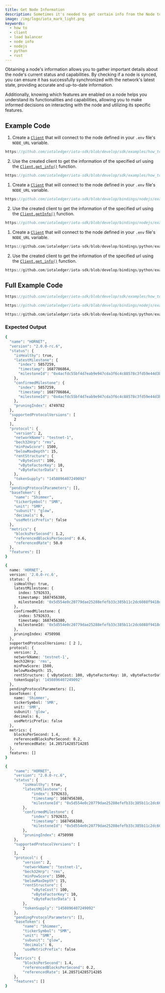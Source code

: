 ```yaml
---
title: Get Node Information
description: Sometimes it's needed to get certain info from the Node to determine for example if the node is synced or which features it has enabled. You can get this info from a Client instance.
image: /img/logo/iota_mark_light.png
keywords:
  - how to
  - client
  - load balancer
  - node info
  - nodejs
  - python
  - rust
---
```



Obtaining a node's information allows you to gather important details about the node's current status and capabilities.
By checking if a node is synced, you can ensure it has successfully synchronized with the network's latest state,
providing accurate and up-to-date information.

Additionally, knowing which features are enabled on a node helps you understand its functionalities and capabilities,
allowing you to make informed decisions on interacting with the node and utilizing its specific features.

<AccountClient />

## Example Code

<div className={'hide-code-block-extras'}>
<Tabs groupId="language" queryString>
<TabItem value="rust" label="Rust">

1. Create a [`Client`](https://docs.rs/iota-sdk/latest/iota_sdk/client/core/struct.Client.html) that will connect to the
   node defined in your `.env` file's `NODE_URL` variable.

```rust reference
https://github.com/iotaledger/iota-sdk/blob/develop/sdk/examples/how_tos/client/get_info.rs#L19-L28
```

2. Use the created client to get the information of the specified url using the
   [`Client.get_info()`](https://docs.rs/iota-sdk/latest/iota_sdk/client/core/struct.Client.html#method.get_info)
   function.

```rust reference
https://github.com/iotaledger/iota-sdk/blob/develop/sdk/examples/how_tos/client/get_info.rs#L31
```

</TabItem>
<TabItem value="typescript-node" label="Typescript (Node.js)">

1. Create a [`Client`](../../references/nodejs/classes/Client/) that will connect to the
   node defined in your `.env` file's `NODE_URL` variable.

```typescript reference
https://github.com/iotaledger/iota-sdk/blob/develop/bindings/nodejs/examples/how_tos/client/get-info.ts#L13-L21
```

2. Use the created client to get the information of the specified url using the
   [`Client.getInfo()`](../../references/nodejs/classes/Client/#getinfo)
   function.

```typescript reference
https://github.com/iotaledger/iota-sdk/blob/develop/bindings/nodejs/examples/how_tos/client/get-info.ts#L24
```

</TabItem>
<TabItem value="python" label="Python">

1. Create a [`Client`](../../references/python/iota_sdk/client/) that will connect to the
   node defined in your `.env` file's `NODE_URL` variable.

```python reference
https://github.com/iotaledger/iota-sdk/blob/develop/bindings/python/examples/how_tos/client/get_info.py#L9-L12
```

2. Use the created client to get the information of the specified url using the
   [`Client.get_info()`](../../references/python/iota_sdk/client/_node_core_api/#get_info)
   function.

```python reference
https://github.com/iotaledger/iota-sdk/blob/develop/bindings/python/examples/how_tos/client/get_info.py#L15
```

</TabItem>
</Tabs>
</div>

## Full Example Code

<Tabs groupId="language" queryString>
<TabItem value="rust" label="Rust">

```rust reference
https://github.com/iotaledger/iota-sdk/blob/develop/sdk/examples/how_tos/client/get_info.rs
```

</TabItem>
<TabItem value="typescript-node" label="Typescript (Node.js)">

```typescript reference
https://github.com/iotaledger/iota-sdk/blob/develop/bindings/nodejs/examples/how_tos/client/get-info.ts
```

</TabItem>
<TabItem value="python" label="Python">

```python reference
https://github.com/iotaledger/iota-sdk/blob/develop/bindings/python/examples/how_tos/client/get_info.py
```

</TabItem>
</Tabs>

### Expected Output

<Tabs groupId="language" queryString>
<TabItem value="rust" label="Rust">

```bash
{
  "name": "HORNET",
  "version": "2.0.0-rc.6",
  "status": {
    "isHealthy": true,
    "latestMilestone": {
      "index": 5857259,
      "timestamp": 1687786864,
      "milestoneId": "0x4acfdc55bf4d7eab9e947cda3f6c4c88578c3fd59e44d3b461b706ef73186622"
    },
    "confirmedMilestone": {
      "index": 5857259,
      "timestamp": 1687786864,
      "milestoneId": "0x4acfdc55bf4d7eab9e947cda3f6c4c88578c3fd59e44d3b461b706ef73186622"
    },
    "pruningIndex": 4749782
  },
  "supportedProtocolVersions": [
    2
  ],
  "protocol": {
    "version": 2,
    "networkName": "testnet-1",
    "bech32Hrp": "rms",
    "minPowScore": 1500,
    "belowMaxDepth": 15,
    "rentStructure": {
      "vByteCost": 100,
      "vByteFactorKey": 10,
      "vByteFactorData": 1
    },
    "tokenSupply": "1450896407249092"
  },
  "pendingProtocolParameters": [],
  "baseToken": {
    "name": "Shimmer",
    "tickerSymbol": "SMR",
    "unit": "SMR",
    "subunit": "glow",
    "decimals": 6,
    "useMetricPrefix": false
  },
  "metrics": {
    "blocksPerSecond": 1.2,
    "referencedBlocksPerSecond": 0.6,
    "referencedRate": 50.0
  },
  "features": []
}
```

</TabItem>
<TabItem value="typescript-node" label="Typescript (Node.js)">

```bash
{
  name: 'HORNET',
  version: '2.0.0-rc.6',
  status: {
    isHealthy: true,
    latestMilestone: {
      index: 5792633,
      timestamp: 1687456380,
      milestoneId: '0x5d554e0c20779dae25288efefb33c385b11c2dc6088f9418d3a1fececa1385fc'
    },
    confirmedMilestone: {
      index: 5792633,
      timestamp: 1687456380,
      milestoneId: '0x5d554e0c20779dae25288efefb33c385b11c2dc6088f9418d3a1fececa1385fc'
    },
    pruningIndex: 4750998
  },
  supportedProtocolVersions: [ 2 ],
  protocol: {
    version: 2,
    networkName: 'testnet-1',
    bech32Hrp: 'rms',
    minPowScore: 1500,
    belowMaxDepth: 15,
    rentStructure: { vByteCost: 100, vByteFactorKey: 10, vByteFactorData: 1 },
    tokenSupply: '1450896407249092'
  },
  pendingProtocolParameters: [],
  baseToken: {
    name: 'Shimmer',
    tickerSymbol: 'SMR',
    unit: 'SMR',
    subunit: 'glow',
    decimals: 6,
    useMetricPrefix: false
  },
  metrics: {
    blocksPerSecond: 1.4,
    referencedBlocksPerSecond: 0.2,
    referencedRate: 14.285714285714285
  },
  features: []
}
```

</TabItem>
<TabItem value="python" label="Python">

```bash
{
    "name": "HORNET",
    "version": "2.0.0-rc.6",
    "status": {
        "isHealthy": true,
        "latestMilestone": {
            "index": 5792633,
            "timestamp": 1687456380,
            "milestoneId": "0x5d554e0c20779dae25288efefb33c385b11c2dc6088f9418d3a1fececa1385fc"
        },
        "confirmedMilestone": {
            "index": 5792633,
            "timestamp": 1687456380,
            "milestoneId": "0x5d554e0c20779dae25288efefb33c385b11c2dc6088f9418d3a1fececa1385fc"
        },
        "pruningIndex": 4750998
    },
    "supportedProtocolVersions": [
        2
    ],
    "protocol": {
        "version": 2,
        "networkName": "testnet-1",
        "bech32Hrp": "rms",
        "minPowScore": 1500,
        "belowMaxDepth": 15,
        "rentStructure": {
            "vByteCost": 100,
            "vByteFactorKey": 10,
            "vByteFactorData": 1
        },
        "tokenSupply": "1450896407249092"
    },
    "pendingProtocolParameters": [],
    "baseToken": {
        "name": "Shimmer",
        "tickerSymbol": "SMR",
        "unit": "SMR",
        "subunit": "glow",
        "decimals": 6,
        "useMetricPrefix": false
    },
    "metrics": {
        "blocksPerSecond": 1.4,
        "referencedBlocksPerSecond": 0.2,
        "referencedRate": 14.285714285714285
    },
    "features": []
}
```

</TabItem>
</Tabs>
